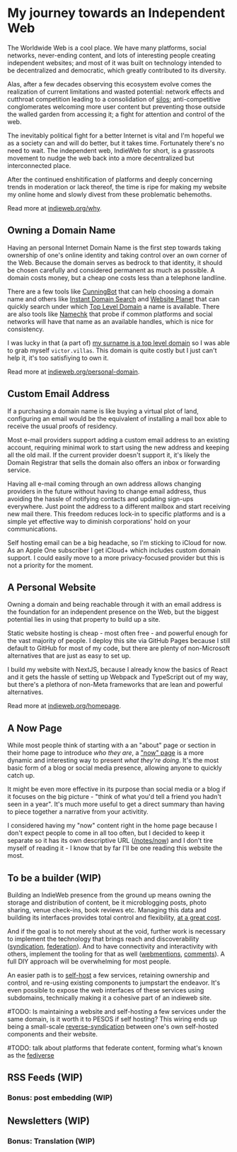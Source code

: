 # My journey towards an Independent Web

The Worldwide Web is a cool place. We have many platforms, social networks,
never-ending content, and lots of interesting people creating independent
websites; and most of it was built on technology intended to be decentralized
and democratic, which greatly contributed to its diversity.

Alas, after a few decades observing this ecosystem evolve comes the realization
of current limitations and wasted potential: network effects and cutthroat
competition leading to a consolidation of [silos][]; anti-competitive
conglomerates welcoming more user content but preventing those outside the
walled garden from accessing it; a fight for attention and control of the web.

[silos]: https://indieweb.org/silo

The inevitably political fight for a better Internet is vital and I'm hopeful we
as a society can and will do better, but it takes time. Fortunately there's no
need to wait. The independent web, IndieWeb for short, is a grassroots movement
to nudge the web back into a more decentralized but interconnected place.

After the continued enshitification of platforms and deeply concerning trends in
moderation or lack thereof, the time is ripe for making my website my online
home and slowly divest from these problematic behemoths.

Read more at [indieweb.org/why](https://indieweb.org/why).

## Owning a Domain Name

Having an personal Internet Domain Name is the first step towards taking
ownership of one's online identity and taking control over an own corner of the
Web. Because the domain serves as bedrock to that identity, it should be chosen
carefully and considered permanent as much as possible. A domain costs money,
but a cheap one costs less than a telephone landline.

There are a few tools like [CunningBot][] that can help choosing a domain name
and others like [Instant Domain Search][] and [Website Planet][] that can
quickly search under which [Top Level Domain][TLD] a name is available. There
are also tools like [Namechk][] that probe if common platforms and social
networks will have that name as an available handles, which is nice for
consistency.

[CunningBot]: https://cunningbot.com
[Instant Domain Search]: https://instantdomainsearch.com/
[Website Planet]: https://www.websiteplanet.com/webtools/domain-name-generator/
[TLD]: https://en.wikipedia.org/wiki/Top-level_domain
[Namechk]: https://namechk.com

I was lucky in that (a part of) [my surname is a top level domain][tlds] so I
was able to grab myself `victor.villas`. This domain is quite costly but I just
can't help it, it's too satisfiying to own it.

Read more at [indieweb.org/personal-domain](https://indieweb.org/personal-domain).

[tlds]: https://en.wikipedia.org/wiki/List_of_Internet_top-level_domains

## Custom Email Address

If a purchasing a domain name is like buying a virtual plot of land, configuring
an email would be the equivalent of installing a mail box able to receive the
usual proofs of residency.

Most e-mail providers support adding a custom email address to an existing
account, requiring minimal work to start using the new address and keeping all
the old mail. If the current provider doesn't support it, it's likely the Domain
Registrar that sells the domain also offers an inbox or forwarding service.

Having all e-mail coming through an own address allows changing providers in the
future without having to change email address, thus avoiding the hassle of
notifying contacts and updating sign-ups everywhere. Just point the address to a
different mailbox and start receiving new mail there. This freedom reduces
lock-in to specific platforms and is a simple yet effective way to diminish
corporations' hold on your communications.

Self hosting email can be a big headache, so I'm sticking to iCloud for now. As
an Apple One subscriber I get iCloud+ which includes custom domain support. I
could easily move to a more privacy-focused provider but this is not a priority
for the moment.

## A Personal Website

Owning a domain and being reachable through it with an email address is the
foundation for an independent presence on the Web, but the biggest potential
lies in using that property to build up a site.

Static website hosting is cheap - most often free - and powerful enough for the
vast majority of people. I deploy this site via GitHub Pages because I still
default to GitHub for most of my code, but there are plenty of non-Microsoft
alternatives that are just as easy to set up.

I build my website with NextJS, because I already know the basics of React and
it gets the hassle of setting up Webpack and TypeScript out of my way, but
there's a plethora of non-Meta frameworks that are lean and powerful
alternatives.

Read more at [indieweb.org/homepage](https://indieweb.org/homepage).

## A Now Page

While most people think of starting with a an "about" page or section in their
home page to introduce _who they are_, a ["now" page][now] is a more dynamic and
interesting way to present _what they're doing_. It's the most basic form of a
blog or social media presence, allowing anyone to quickly catch up.

It might be even more effective in its purpose than social media or a blog if it
focuses on the big picture - "think of what you'd tell a friend you hadn't seen
in a year". It's much more useful to get a direct summary than having to piece
together a narrative from your activitity.

[now]: https://nownownow.com/about

I considered having my "now" content right in the home page because I don't
expect people to come in all too often, but I decided to keep it separate so it
has its own descriptive URL ([/notes/now](/notes/now)) and I don't tire myself
of reading it - I know that by far I'll be one reading this website the most.

## To be a builder (WIP)

Building an IndieWeb presence from the ground up means owning the storage and
distribution of content, be it microblogging posts, photo sharing, venue
check-ins, book reviews etc. Managing this data and building its interfaces
provides total control and flexibility, [at a great cost][admintax].

[admintax]: https://indieweb.org/admin_tax

And if the goal is to not merely shout at the void, further work is necessary to
implement the technology that brings reach and discoverability ([syndication][],
[federation][]). And to have connectivity and interactivity with others,
implement the tooling for that as well ([webmentions][], [comments][]). A full
DIY approach will be overwhelming for most people.

[syndication]: https://indieweb.org/POSSE
[federation]: https://indieweb.org/federation
[webmentions]: https://indieweb.org/Webmention
[comments]: https://indieweb.org/comments

An easier path is to [self-host][] a few services, retaining ownership and
control, and re-using existing components to jumpstart the endeavor. It's even
possible to expose the web interfaces of these services using subdomains,
technically making it a cohesive part of an indieweb site.

[self-host]: https://github.com/awesome-selfhosted/awesome-selfhosted


#TODO: Is maintaining a website and self-hosting a few services under the same
domain, is it worth it to PESOS if self hosting? This wiring ends up being a
small-scale [reverse-syndication][PESOS] between one's own self-hosted
components and their website.

[PESOS]: http://indieweb.org/PESOS

#TODO: talk about platforms that federate content, forming what's known as the
[fediverse][]

[fediverse]: https://fediverse.info

## RSS Feeds (WIP)

### Bonus: post embedding (WIP)

## Newsletters (WIP)

### Bonus: Translation (WIP)
